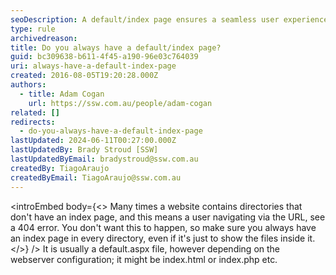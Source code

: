 ```yaml
---
seoDescription: A default/index page ensures a seamless user experience by preventing 404 errors when navigating via URL
type: rule
archivedreason:
title: Do you always have a default/index page?
guid: bc309638-b611-4f45-a190-96e03c764039
uri: always-have-a-default-index-page
created: 2016-08-05T19:20:28.000Z
authors:
  - title: Adam Cogan
    url: https://ssw.com.au/people/adam-cogan
related: []
redirects:
  - do-you-always-have-a-default-index-page
lastUpdated: 2024-06-11T00:27:00.000Z
lastUpdatedBy: Brady Stroud [SSW]
lastUpdatedByEmail: bradystroud@ssw.com.au
createdBy: TiagoAraujo
createdByEmail: TiagoAraujo@ssw.com.au
---
```


<introEmbed
  body={<>
Many times a website contains directories that don't have an index page, and this means a user navigating via the URL, see a 404 error. You don't want this to happen, so make sure you always have an index page in every directory, even if it's just to show the files inside it.
  </>}
/>
It is usually a default.aspx file, however depending on the webserver configuration; it might be index.html or index.php etc.
